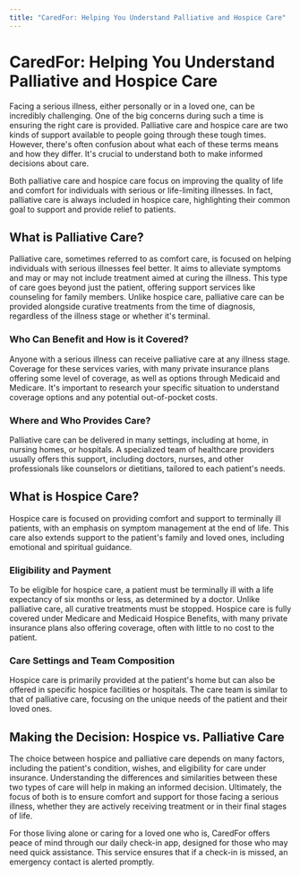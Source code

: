 ```yaml
---
title: "CaredFor: Helping You Understand Palliative and Hospice Care"
---
```


# CaredFor: Helping You Understand Palliative and Hospice Care

Facing a serious illness, either personally or in a loved one, can be incredibly challenging. One of the big concerns during such a time is ensuring the right care is provided. Palliative care and hospice care are two kinds of support available to people going through these tough times. However, there's often confusion about what each of these terms means and how they differ. It's crucial to understand both to make informed decisions about care. 

Both palliative care and hospice care focus on improving the quality of life and comfort for individuals with serious or life-limiting illnesses. In fact, palliative care is always included in hospice care, highlighting their common goal to support and provide relief to patients.

## What is Palliative Care?

Palliative care, sometimes referred to as comfort care, is focused on helping individuals with serious illnesses feel better. It aims to alleviate symptoms and may or may not include treatment aimed at curing the illness. This type of care goes beyond just the patient, offering support services like counseling for family members. Unlike hospice care, palliative care can be provided alongside curative treatments from the time of diagnosis, regardless of the illness stage or whether it's terminal.

### Who Can Benefit and How is it Covered?

Anyone with a serious illness can receive palliative care at any illness stage. Coverage for these services varies, with many private insurance plans offering some level of coverage, as well as options through Medicaid and Medicare. It's important to research your specific situation to understand coverage options and any potential out-of-pocket costs.

### Where and Who Provides Care?
Palliative care can be delivered in many settings, including at home, in nursing homes, or hospitals. A specialized team of healthcare providers usually offers this support, including doctors, nurses, and other professionals like counselors or dietitians, tailored to each patient's needs.

## What is Hospice Care?

Hospice care is focused on providing comfort and support to terminally ill patients, with an emphasis on symptom management at the end of life. This care also extends support to the patient's family and loved ones, including emotional and spiritual guidance.

### Eligibility and Payment

To be eligible for hospice care, a patient must be terminally ill with a life expectancy of six months or less, as determined by a doctor. Unlike palliative care, all curative treatments must be stopped. Hospice care is fully covered under Medicare and Medicaid Hospice Benefits, with many private insurance plans also offering coverage, often with little to no cost to the patient.

### Care Settings and Team Composition

Hospice care is primarily provided at the patient's home but can also be offered in specific hospice facilities or hospitals. The care team is similar to that of palliative care, focusing on the unique needs of the patient and their loved ones.

## Making the Decision: Hospice vs. Palliative Care

The choice between hospice and palliative care depends on many factors, including the patient's condition, wishes, and eligibility for care under insurance. Understanding the differences and similarities between these two types of care will help in making an informed decision. Ultimately, the focus of both is to ensure comfort and support for those facing a serious illness, whether they are actively receiving treatment or in their final stages of life.

For those living alone or caring for a loved one who is, CaredFor offers peace of mind through our daily check-in app, designed for those who may need quick assistance. This service ensures that if a check-in is missed, an emergency contact is alerted promptly.
